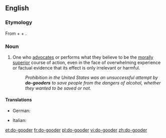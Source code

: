 ==English==

===Etymology===
From {{term|do}} + {{term|good}} + {{term|-er}}.

===Noun===
{{en-noun}}

# {{derogatory}} One who [[advocate]]s or performs what they believe to be the [[morally]] [[superior]] course of action, even in the face of overwhelming experience or factual evidence that its effect is only irrelevant or harmful.
#: ''Prohibition in the United States was an unsuccessful attempt by '''do-gooders''' to save people from the dangers of alcohol, whether they wanted to be saved or not.''

====Translations====
{{trans-top|One who performs what they believe to be the morally superior course of action}}
* German: {{t|de|Gutmensch|m}}
{{trans-mid}}
* Italian: {{t-|it|buonista|m|f}}
{{trans-bottom}}

[[et:do-gooder]]
[[fr:do-gooder]]
[[pl:do-gooder]]
[[vi:do-gooder]]
[[zh:do-gooder]]